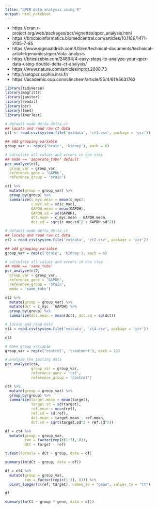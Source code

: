 ```yaml
---
title: "qPCR data analysis using R"
output: html_notebook
---
```


- https://cran.r-project.org/web/packages/pcr/vignettes/qpcr_analysis.html
- https://bmcbioinformatics.biomedcentral.com/articles/10.1186/1471-2105-7-85
- https://www.sigmaaldrich.com/US/en/technical-documents/technical-article/genomics/qpcr/data-analysis
- https://bitesizebio.com/24894/4-easy-steps-to-analyze-your-qpcr-data-using-double-delta-ct-analysis/
- https://www.nature.com/articles/nprot.2008.73
- http://satqpcr.sophia.inra.fr/
- https://academic.oup.com/clinchem/article/55/4/611/5631762



```r
library(tidyverse)
library(magrittr)
library(janitor)
library(readxl)
library(pcr)
library(lme4)
library(lmerTest)
```

```r
# default mode delta_delta_ct
## locate and read raw ct data
ct1 <- read.csv(system.file('extdata', 'ct1.csv', package = 'pcr'))

## add grouping variable
group_var <- rep(c('brain', 'kidney'), each = 6)

# calculate all values and errors in one step
## mode == 'separate_tube' default
pcr_analyze(ct1,
  group_var = group_var,
  reference_gene = 'GAPDH',
  reference_group = 'brain')

ct1 %>%
  mutate(group = group_var) %>%
  group_by(group) %>%
  summarize(c_myc.mean = mean(c_myc),
            c_myc.sd = sd(c_myc),
            GAPDH.mean = mean(GAPDH),
            GAPDH.sd = sd(GAPDH),
            dct.mean = c_myc.mean - GAPDH.mean,
            dct.sd = sqrt(c_myc.sd^2 + GAPDH.sd^2))
```

```r
# default mode delta_delta_ct
## locate and read raw ct data
ct2 = read.csv(system.file('extdata', 'ct2.csv', package = 'pcr'))

## add grouping variable
group_var = rep(c('brain', 'kidney'), each = 6)

# calculate all values and errors in one step
## mode == 'same_tube'
pcr_analyze(ct2,
  group_var = group_var,
  reference_gene = 'GAPDH',
  reference_group = 'brain',
  mode = 'same_tube')

ct2 %>%
  mutate(group = group_var) %>%
  mutate(dct = c_myc - GAPDH) %>%
  group_by(group) %>%
  summarize(dct.mean = mean(dct), dct.sd = sd(dct))
```

```r
# locate and read data
ct4 = read.csv(system.file('extdata', 'ct4.csv', package = 'pcr'))

ct4

# make group variable
group_var = rep(c('control', 'treatment'), each = 12)

# analyze the testing data
pcr_analyze(ct4, 
            group_var = group_var,
            reference_gene = 'ref',
            reference_group = 'control')

ct4 %>%
  mutate(group = group_var) %>%
  group_by(group) %>%
  summarize(target.mean = mean(target),
            target.sd = sd(target),
            ref.mean = mean(ref),
            ref.sd = sd(ref),
            dct.mean = target.mean - ref.mean,
            dct.sd = sqrt(target.sd^2 + ref.sd^2))

df = ct4 %>%
  mutate(group = group_var,
         run = factor(rep(c(1:3), 8)),
         dCt = target - ref)

t.test(formula = dCt ~ group, data = df)

summary(lm(dCt ~ group, data = df))

df = ct4 %>%
  mutate(group = group_var,
         run = factor(rep(c(1:3), 8))) %>%
  pivot_longer(c(ref, target), names_to = "gene", values_to = "Ct")

df

summary(lm(Ct ~ group * gene, data = df))
```